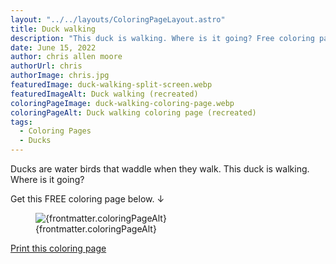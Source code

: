 ```yaml
---
layout: "../../layouts/ColoringPageLayout.astro"
title: Duck walking
description: "This duck is walking. Where is it going? Free coloring page."
date: June 15, 2022
author: chris allen moore
authorUrl: chris
authorImage: chris.jpg
featuredImage: duck-walking-split-screen.webp
featuredImageAlt: Duck walking (recreated)
coloringPageImage: duck-walking-coloring-page.webp
coloringPageAlt: Duck walking coloring page (recreated)
tags:
  - Coloring Pages
  - Ducks
---
```


Ducks are water birds that waddle when they walk. This duck is walking. Where is it going?

Get this FREE coloring page below. ↓

<figure class="text-center mt-0">
  <img
    src={`/images/coloring-pages/${frontmatter.coloringPageImage}/`}
    alt={frontmatter.coloringPageAlt}
    class="w-full"
  />
  <figcaption class="text-sm">{frontmatter.coloringPageAlt}</figcaption>
</figure>

<div class="text-center">
  <a
    target="_blank"
    href={`/images/coloring-pages/${frontmatter.coloringPageImage}/`}
    class="no-underline bg-paradiso-600 hover:bg-paradiso-700 text-white py-4 px-5 rounded-full leading-normal"
  >
    <span>Print this coloring page</span>
  </a>
</div>
